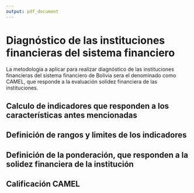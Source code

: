 ```yaml
---
output: pdf_document
---
```


# Diagnóstico de las instituciones financieras del sistema financiero

La metodología a aplicar para realizar diagnóstico de las instituciones financieras del sistema financiero de Bolivia sera el denominado como CAMEL, que responde a la evaluación solidez financiera de las instituciones.

## Calculo de indicadores que responden a los características antes mencionadas

## Definición de rangos y limites de los indicadores

## Definición de la ponderación, que responden a la solidez financiera de la institución

## Calificación CAMEL





